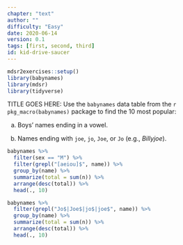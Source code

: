 ```yaml
---
chapter: "text"
author: ""
difficulty: "Easy"
date: 2020-06-14 
version: 0.1
tags: [first, second, third]
id: kid-drive-saucer
---
```


```r
mdsr2exercises::setup()
library(babynames)
library(mdsr)
library(tidyverse)
```

TITLE GOES HERE: Use the `babynames` data table from the `r pkg_macro(babynames)` package to find the 10 most popular:


a. Boys' names ending in a vowel.

b. Names ending with `joe`, `jo`, `Joe`, or `Jo` (e.g., *Billyjoe*).


 <!--begin-answer-->
```r
babynames %>%
  filter(sex == "M") %>%
  filter(grepl("[aeiou]$", name)) %>%
  group_by(name) %>%
  summarize(total = sum(n)) %>%
  arrange(desc(total)) %>%
  head(., 10)
```

```r
babynames %>%
  filter(grepl("Jo$|Joe$|jo$|joe$", name)) %>%
  group_by(name) %>%
  summarize(total = sum(n)) %>%
  arrange(desc(total)) %>%
  head(., 10)
```
 
 <!--end-answer-->
